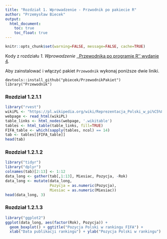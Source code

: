 ```yaml
---
title: "Rozdział 1. Wprowadzenie - Przwodnik po pakiecie R"
author: "Przemysław Biecek"
output:
  html_document:
    toc: true
    toc_float: true
---
```


```r
knitr::opts_chunk$set(warning=FALSE, message=FALSE, cache=TRUE)
```

Kody z rozdziału *1. Wprowadzenie* [,,Przewodnika po programie R'' wydanie 4](http://biecek.pl/R).

Aby zainstalować i włączyć pakiet `Przewodnik` wykonaj poniższe dwie liniki.

```
devtools::install_github("pbiecek/PrzewodnikPakiet")
library("Przewodnik")
```

### Rozdział 1.2.1.1

```r
library("rvest")
wikiPL <- "https://pl.wikipedia.org/wiki/Reprezentacja_Polski_w_pi%C5%82ce_no%C5%BCnej"
webpage <- read_html(wikiPL)
table_links <- html_nodes(webpage, '.wikitable')
tables <- html_table(table_links, fill=TRUE)
FIFA_table <- which(sapply(tables, ncol) == 14)
tab <- tables[[FIFA_table]]
head(tab)
```

### Rozdział 1.2.1.2

```r
library("tidyr")
library("dplyr")
colnames(tab)[2:13] <- 1:12
data_long <- gather(tab[,1:13], Miesiac, Pozycja, -Rok)
data_long <- mutate(data_long, 
                    Pozycja = as.numeric(Pozycja),
                    Miesiac = as.numeric(Miesiac))
head(data_long, 3)
```

### Rozdział 1.2.1.3

```r
library("ggplot2")
ggplot(data_long, aes(factor(Rok), Pozycja)) +
  geom_boxplot() + ggtitle("Pozycja Polski w rankingu FIFA") +
  xlab("Data publikacji rankingu") + ylab("Pozycja Polski w rankingu")
```
